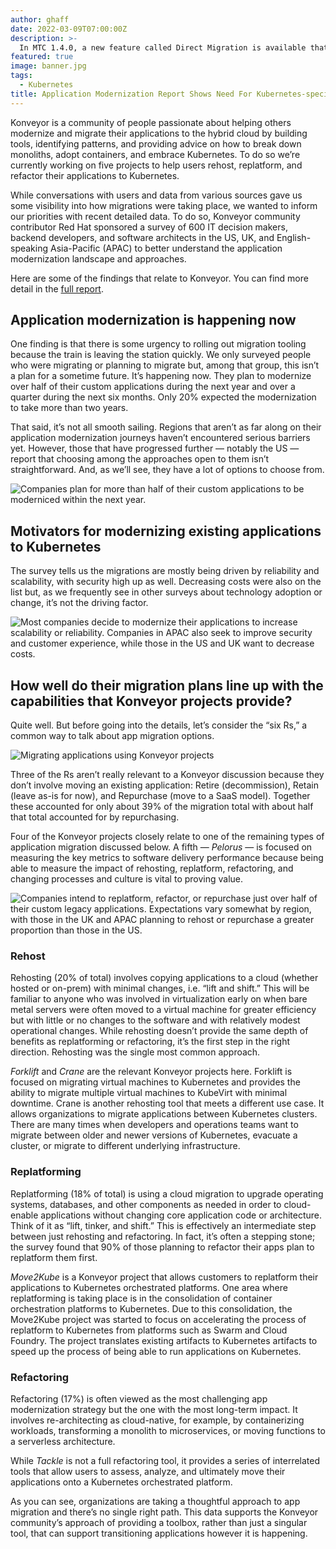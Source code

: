```yaml
---
author: ghaff
date: 2022-03-09T07:00:00Z
description: >-
  In MTC 1.4.0, a new feature called Direct Migration is available that will yield significant time savings for most customers migrating persistent volumes and/or internal images.
featured: true
image: banner.jpg
tags:
  - Kubernetes
title: Application Modernization Report Shows Need For Kubernetes-specific Migration Tooling
---
```


Konveyor is a community of people passionate about helping others modernize and migrate their applications to the hybrid cloud by building tools, identifying patterns, and providing advice on how to break down monoliths, adopt containers, and embrace Kubernetes. To do so we’re currently working on five projects to help users rehost, replatform, and refactor their applications to Kubernetes.

While conversations with users and data from various sources gave us some visibility into how migrations were taking place, we wanted to inform our priorities with recent detailed data. To do so, Konveyor community contributor Red Hat sponsored a survey of 600 IT decision makers, backend developers, and software architects in the US, UK, and English-speaking Asia-Pacific (APAC) to better understand the application modernization landscape and approaches.

Here are some of the findings that relate to Konveyor. You can find more detail in the [full report](/modernization-report/).

## Application modernization is happening now

One finding is that there is some urgency to rolling out migration tooling because the train is leaving the station quickly. We only surveyed people who were migrating or planning to migrate but, among that group, this isn’t a plan for a sometime future. It’s happening now. They plan to modernize over half of their custom applications during the next year and over a quarter during the next six months. Only 20% expected the modernization to take more than two years.

That said, it’s not all smooth sailing. Regions that aren’t as far along on their application modernization journeys haven’t encountered serious barriers yet. However, those that have progressed further — notably the US — report that choosing among the approaches open to them isn’t straightforward. And, as we’ll see, they have a lot of options to choose from.

![Companies plan for more than half of their custom applications to be moderniced within the next year.](../../../images/mod-report-1.png)

## Motivators for modernizing existing applications to Kubernetes

The survey tells us the migrations are mostly being driven by reliability and scalability, with security high up as well. Decreasing costs were also on the list but, as we frequently see in other surveys about technology adoption or change, it’s not the driving factor.

![Most companies decide to modernize their applications to increase scalability or reliability. Companies in APAC also seek to improve security and customer experience, while those in the US and UK want to decrease costs.](page-12.png)

## How well do their migration plans line up with the capabilities that Konveyor projects provide?

Quite well. But before going into the details, let’s consider the “six Rs,” a common way to talk about app migration options.

![Migrating applications using Konveyor projects](konveyor.png)

Three of the Rs aren’t really relevant to a Konveyor discussion because they don’t involve moving an existing application: Retire (decommission), Retain (leave as-is for now), and Repurchase (move to a SaaS model). Together these accounted for only about 39% of the migration total with about half that total accounted for by repurchasing.

Four of the Konveyor projects closely relate to one of the remaining types of application migration discussed below. A fifth — _Pelorus_ — is focused on measuring the key metrics to software delivery performance because being able to measure the impact of rehosting, replatform, refactoring, and changing processes and culture is vital to proving value.

![Companies intend to replatform, refactor, or repurchase just over half of their custom legacy applications. Expectations vary somewhat by region, with those in the UK and APAC planning to rehost or repurchase a greater proportion than those in the US.](page-28.png)

### Rehost

Rehosting (20% of total) involves copying applications to a cloud (whether hosted or on-prem) with minimal changes, i.e. “lift and shift.” This will be familiar to anyone who was involved in virtualization early on when bare metal servers were often moved to a virtual machine for greater efficiency but with little or no changes to the software and with relatively modest operational changes. While rehosting doesn’t provide the same depth of benefits as replatforming or refactoring, it’s the first step in the right direction. Rehosting was the single most common approach.

_Forklift_ and _Crane_ are the relevant Konveyor projects here. Forklift is focused on migrating virtual machines to Kubernetes and provides the ability to migrate multiple virtual machines to KubeVirt with minimal downtime. Crane is another rehosting tool that meets a different use case. It allows organizations to migrate applications between Kubernetes clusters. There are many times when developers and operations teams want to migrate between older and newer versions of Kubernetes, evacuate a cluster, or migrate to different underlying infrastructure.

### Replatforming

Replatforming (18% of total) is using a cloud migration to upgrade operating systems, databases, and other components as needed in order to cloud-enable applications without changing core application code or architecture. Think of it as “lift, tinker, and shift.” This is effectively an intermediate step between just rehosting and refactoring. In fact, it’s often a stepping stone; the survey found that 90% of those planning to refactor their apps plan to replatform them first.

_Move2Kube_ is a Konveyor project that allows customers to replatform their applications to Kubernetes orchestrated platforms. One area where replatforming is taking place is in the consolidation of container orchestration platforms to Kubernetes. Due to this consolidation, the Move2Kube project was started to focus on accelerating the process of replatform to Kubernetes from platforms such as Swarm and Cloud Foundry. The project translates existing artifacts to Kubernetes artifacts to speed up the process of being able to run applications on Kubernetes.

### Refactoring

Refactoring (17%) is often viewed as the most challenging app modernization strategy but the one with the most long-term impact. It involves re-architecting as cloud-native, for example, by containerizing workloads, transforming a monolith to microservices, or moving functions to a serverless architecture.

While _Tackle_ is not a full refactoring tool, it provides a series of interrelated tools that allow users to assess, analyze, and ultimately move their applications onto a Kubernetes orchestrated platform.

As you can see, organizations are taking a thoughtful approach to app migration and there’s no single right path. This data supports the Konveyor community’s approach of providing a toolbox, rather than just a singular tool, that can support transitioning applications however it is happening.
